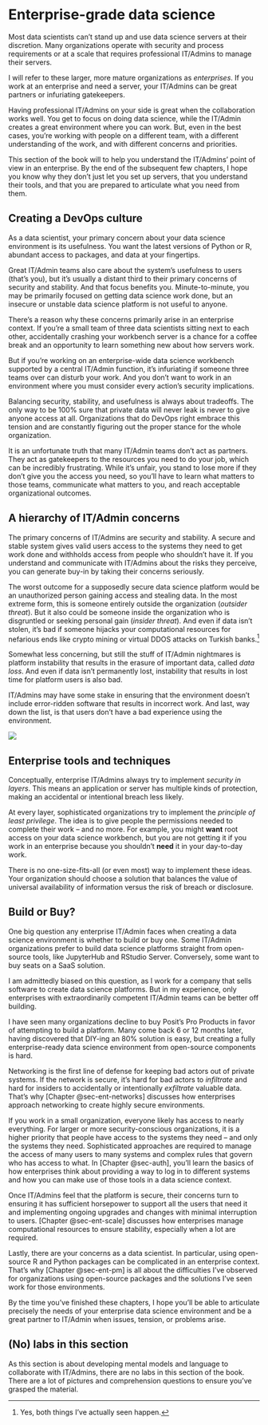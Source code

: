 # Enterprise-grade data science {#sec-3-intro}

Most data scientists can't stand up and use data science servers at
their discretion. Many organizations operate with security and process
requirements or at a scale that requires professional IT/Admins to
manage their servers.

I will refer to these larger, more mature organizations as
*enterprises*. If you work at an enterprise and need a server, your
IT/Admins can be great partners or infuriating gatekeepers.

Having professional IT/Admins on your side is great when the
collaboration works well. You get to focus on doing data science, while
the IT/Admin creates a great environment where you can work. But, even
in the best cases, you're working with people on a different team, with
a different understanding of the work, and with different concerns and
priorities.

This section of the book will to help you understand the IT/Admins'
point of view in an enterprise. By the end of the subsequent few
chapters, I hope you know why they don't just let you set up servers,
that you understand their tools, and that you are prepared to articulate
what you need from them.

## Creating a DevOps culture

As a data scientist, your primary concern about your data science
environment is its usefulness. You want the latest versions of Python or
R, abundant access to packages, and data at your fingertips.

Great IT/Admin teams also care about the system's usefulness to users
(that's you), but it's usually a distant third to their primary concerns
of security and stability. And that focus benefits you.
Minute-to-minute, you may be primarily focused on getting data science
work done, but an insecure or unstable data science platform is not
useful to anyone.

There's a reason why these concerns primarily arise in an enterprise
context. If you're a small team of three data scientists sitting next to
each other, accidentally crashing your workbench server is a chance for
a coffee break and an opportunity to learn something new about how
servers work.

But if you're working on an enterprise-wide data science workbench
supported by a central IT/Admin function, it's infuriating if someone
three teams over can disturb your work. And you don't want to work in an
environment where you must consider every action's security
implications.

Balancing security, stability, and usefulness is always about tradeoffs.
The only way to be 100% sure that private data will never leak is never
to give anyone access at all. Organizations that do DevOps right embrace
this tension and are constantly figuring out the proper stance for the
whole organization.

It is an unfortunate truth that many IT/Admin teams don't act as
partners. They act as gatekeepers to the resources you need to do your
job, which can be incredibly frustrating. While it's unfair, you stand
to lose more if they don't give you the access you need, so you'll have
to learn what matters to those teams, communicate what matters to you,
and reach acceptable organizational outcomes.

## A hierarchy of IT/Admin concerns

The primary concerns of IT/Admins are security and stability. A secure
and stable system gives valid users access to the systems they need to
get work done and withholds access from people who shouldn't have it. If
you understand and communicate with IT/Admins about the risks they
perceive, you can generate buy-in by taking their concerns seriously.

The worst outcome for a supposedly secure data science platform would be
an unauthorized person gaining access and stealing data. In the most
extreme form, this is someone entirely outside the organization
(*outsider threat*). But it also could be someone inside the
organization who is disgruntled or seeking personal gain (*insider
threat*). And even if data isn't stolen, it's bad if someone hijacks
your computational resources for nefarious ends like crypto mining or
virtual DDOS attacks on Turkish banks.[^3-0-sec-intro-1]

[^3-0-sec-intro-1]: Yes, both things I've actually seen happen.

Somewhat less concerning, but still the stuff of IT/Admin nightmares is
platform instability that results in the erasure of important data,
called *data loss*. And even if data isn't permanently lost, instability
that results in lost time for platform users is also bad.

IT/Admins may have some stake in ensuring that the environment doesn't
include error-ridden software that results in incorrect work. And last,
way down the list, is that users don't have a bad experience using the
environment.

![](images/it_hierarchy.png){fig-alt="A hierarchy of IT/Admin concerns. From biggest to smallest: data theft, resource hijacking, data loss, lost time, incorrect work, good user experience."
}

## Enterprise tools and techniques

Conceptually, enterprise IT/Admins always try to implement *security in
layers*. This means an application or server has multiple kinds of
protection, making an accidental or intentional breach less likely.

At every layer, sophisticated organizations try to implement the
*principle of least privilege*. The idea is to give people the
permissions needed to complete their work -- and no more. For example,
you might **want** root access on your data science workbench, but you
are not getting it if you work in an enterprise because you shouldn't
**need** it in your day-to-day work.

There is no one-size-fits-all (or even most) way to implement these
ideas. Your organization should choose a solution that balances the
value of universal availability of information versus the risk of breach
or disclosure.

::: callout-note
## Build or Buy?

One big question any enterprise IT/Admin faces when creating a data
science environment is whether to build or buy one. Some IT/Admin
organizations prefer to build data science platforms straight from
open-source tools, like JupyterHub and RStudio Server. Conversely, some
want to buy seats on a SaaS solution.

I am admittedly biased on this question, as I work for a company that
sells software to create data science platforms. But in my experience,
only enterprises with extraordinarily competent IT/Admin teams can be
better off building.

I have seen many organizations decline to buy Posit's Pro Products in
favor of attempting to build a platform. Many come back 6 or 12 months
later, having discovered that DIY-ing an 80% solution is easy, but
creating a fully enterprise-ready data science environment from
open-source components is hard.
:::

Networking is the first line of defense for keeping bad actors out of
private systems. If the network is secure, it's hard for bad actors to
*infiltrate* and hard for insiders to accidentally or intentionally
*exfiltrate* valuable data. That's why [Chapter @sec-ent-networks]
discusses how enterprises approach networking to create highly secure
environments.

If you work in a small organization, everyone likely has access to
nearly everything. For larger or more security-conscious organizations,
it is a higher priority that people have access to the systems they need
-- and only the systems they need. Sophisticated approaches are required
to manage the access of many users to many systems and complex rules
that govern who has access to what. In [Chapter @sec-auth], you'll learn
the basics of how enterprises think about providing a way to log in to
different systems and how you can make use of those tools in a data
science context.

Once IT/Admins feel that the platform is secure, their concerns turn to
ensuring it has sufficient horsepower to support all the users that need
it and implementing ongoing upgrades and changes with minimal
interruption to users. [Chapter @sec-ent-scale] discusses how
enterprises manage computational resources to ensure stability,
especially when a lot are required.

Lastly, there are your concerns as a data scientist. In particular,
using open-source R and Python packages can be complicated in an
enterprise context. That's why [Chapter @sec-ent-pm] is all about the
difficulties I've observed for organizations using open-source packages
and the solutions I've seen work for those environments.

By the time you've finished these chapters, I hope you'll be able to
articulate precisely the needs of your enterprise data science
environment and be a great partner to IT/Admin when issues, tension, or
problems arise.

## (No) labs in this section

As this section is about developing mental models and language to
collaborate with IT/Admins, there are no labs in this section of the
book. There are a lot of pictures and comprehension questions to ensure
you've grasped the material.
